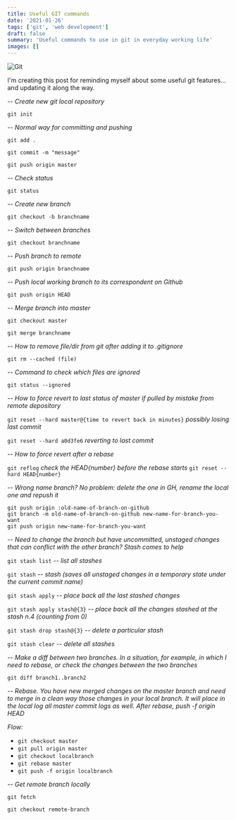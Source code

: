 ```yaml
---
title: Useful GIT commands
date: '2021-01-26'
tags: ['git', 'web development']
draft: false
summary: 'Useful commands to use in git in everyday working life'
images: []
---
```


![Git](/static/images/git.jpg)

I'm creating this post for reminding myself about some useful git features... and updating it along the way.

-- _Create new git local repository_

`git init`

-- _Normal way for committing and pushing_

```
git add .

git commit -m "message"

git push origin master
```

-- _Check status_

`git status`

-- _Create new branch_

`git checkout -b branchname`

-- _Switch between branches_

`git checkout branchname`

-- _Push branch to remote_

`git push origin branchname`

-- _Push local working branch to its correspondent on Github_

`git push origin HEAD`

-- _Merge branch into master_

```
git checkout master

git merge branchname
```

-- _How to remove file/dir from git after adding it to .gitignore_

`git rm --cached (file)`

-- _Command to check which files are ignored_

`git status --ignored`

-- _How to force revert to last status of master if pulled by mistake from remote depository_

`git reset --hard master@{time to revert back in minutes}` _possibly losing last commit_

`git reset --hard a0d3fe6` _reverting to last commit_

-- _How to force revert after a rebase_

`git reflog` _check the HEAD{number} before the rebase starts_
`git reset --hard HEAD{number}`

-- _Wrong name branch? No problem: delete the one in GH, rename the local one and repush it_

```
git push origin :old-name-of-branch-on-github
git branch -m old-name-of-branch-on-github new-name-for-branch-you-want
git push origin new-name-for-branch-you-want
```

-- _Need to change the branch but have uncommitted, unstaged changes that can conflict with the other branch? Stash comes to help_

`git stash list` _-- list all stashes_

`git stash` _-- stash (saves all unstaged changes in a temporary state under the current commit name)_

`git stash apply` _-- place back all the last stashed changes_

`git stash apply stash@{3}` _-- place back all the changes stashed at the stash n.4 (counting from 0)_

`git stash drop stash@{3}` _-- delete a particular stash_

`git stash clear` _-- delete all stashes_

-- _Make a diff between two branches. In a situation, for example, in which I need to rebase, or check the changes between the two branches_

`git diff branch1..branch2`

-- _Rebase. You have new merged changes on the master branch and need to merge in a clean way those changes in your local branch. It will place in the local log all master commit logs as well. After rebase, push -f origin HEAD_

_Flow:_

- `git checkout master`
- `git pull origin master`
- `git checkout localbranch`
- `git rebase master`
- `git push -f origin localbranch`

-- _Get remote branch locally_

`git fetch`

`git checkout remote-branch`
